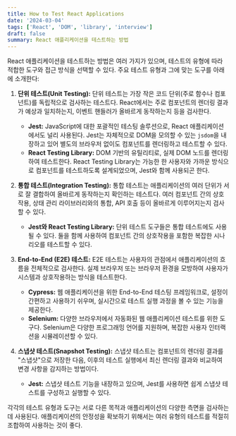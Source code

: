 ```yaml
---
title: How to Test React Applications
date: '2024-03-04'
tags: ['React', 'DOM', 'library', 'interview']
draft: false
summary: React 애플리케이션을 테스트하는 방법
---
```


React 애플리케이션을 테스트하는 방법은 여러 가지가 있으며, 테스트의 유형에 따라 적합한 도구와 접근 방식을 선택할 수 있다. 주요 테스트 유형과 그에 맞는 도구를 아래에 소개한다:

1. **단위 테스트(Unit Testing):**
   단위 테스트는 가장 작은 코드 단위(주로 함수나 컴포넌트)를 독립적으로 검사하는 테스트다. React에서는 주로 컴포넌트의 렌더링 결과가 예상과 일치하는지, 이벤트 핸들러가 올바르게 동작하는지 등을 검사한다.
   - **Jest:** JavaScript에 대한 포괄적인 테스팅 솔루션으로, React 애플리케이션에서도 널리 사용된다. Jest는 자체적으로 DOM을 모의할 수 있는 `jsdom`을 내장하고 있어 별도의 브라우저 없이도 컴포넌트를 렌더링하고 테스트할 수 있다.
   - **React Testing Library:** DOM 기반의 유틸리티로, 실제 DOM 노드를 렌더링하여 테스트한다. React Testing Library는 가능한 한 사용자와 가까운 방식으로 컴포넌트를 테스트하도록 설계되었으며, Jest와 함께 사용되곤 한다.

2. **통합 테스트(Integration Testing):**
   통합 테스트는 애플리케이션의 여러 단위가 서로 잘 결합하여 올바르게 동작하는지 확인하는 테스트다. 여러 컴포넌트 간의 상호작용, 상태 관리 라이브러리와의 통합, API 호출 등이 올바르게 이루어지는지 검사할 수 있다.
   - **Jest와 React Testing Library:** 단위 테스트 도구들은 통합 테스트에도 사용될 수 있다. 둘을 함께 사용하여 컴포넌트 간의 상호작용을 포함한 복잡한 시나리오를 테스트할 수 있다.

3. **End-to-End (E2E) 테스트:**
   E2E 테스트는 사용자의 관점에서 애플리케이션의 흐름을 전체적으로 검사한다. 실제 브라우저 또는 브라우저 환경을 모방하여 사용자가 시스템과 상호작용하는 방식을 테스트한다.
   - **Cypress:** 웹 애플리케이션을 위한 End-to-End 테스팅 프레임워크로, 설정이 간편하고 사용하기 쉬우며, 실시간으로 테스트 실행 과정을 볼 수 있는 기능을 제공한다.
   - **Selenium:** 다양한 브라우저에서 자동화된 웹 애플리케이션 테스트를 위한 도구다. Selenium은 다양한 프로그래밍 언어를 지원하며, 복잡한 사용자 인터랙션을 시뮬레이션할 수 있다.

4. **스냅샷 테스트(Snapshot Testing):**
   스냅샷 테스트는 컴포넌트의 렌더링 결과를 "스냅샷"으로 저장한 다음, 이후의 테스트 실행에서 최신 렌더링 결과와 비교하여 변경 사항을 감지하는 방법이다.
   - **Jest:** 스냅샷 테스트 기능을 내장하고 있으며, Jest를 사용하면 쉽게 스냅샷 테스트를 구성하고 실행할 수 있다.

각각의 테스트 유형과 도구는 서로 다른 목적과 애플리케이션의 다양한 측면을 검사하는 데 사용된다. 애플리케이션의 안정성을 확보하기 위해서는 여러 유형의 테스트를 적절히 조합하여 사용하는 것이 좋다.